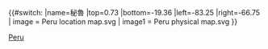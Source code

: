 {{#switch:{{{1}}}
|name=秘魯
|top=0.73
|bottom=-19.36
|left=-83.25
|right=-66.75
| image  = Peru location map.svg
| image1 = Peru physical map.svg
}}<noinclude>{{Location map/Info|Peru}}
{{Documentation}}

[[Category:地理位置圖模板|Peru]]
</noinclude>